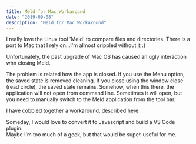 ```yaml
---
title: Meld for Mac Workaround
date: "2019-09-08"
description: "Meld for Mac Workaround"
---
```


I really love the Linux tool 'Meld' to compare files and directories.  There is a port
to Mac that I rely on...I'm almost crippled without it :)

Unfortunately, the past upgrade of Mac OS has caused an ugly interaction whn closing
Meld.

The problem is related how the app is closed. If you use the Menu option, the saved 
state is removed cleaning. If you close using the window close (read circle), the saved 
state remains. Somehow, when this there, the application will not open from command line.
Sometimes it will open, but you need to manually switch to the Meld application from the tool bar.

I have cobbled together a workaround, described [here](https://gist.github.com/alpiepho/20f07bf5365bc2617fcf8594b9e4a7f2).


Someday, I would love to convert it to Javascript and build a VS Code plugin.  
Maybe I'm too much of a geek, but that would be super-useful for me.